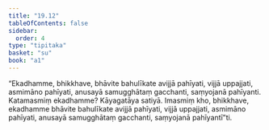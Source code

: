 ```yaml
---
title: "19.12"
tableOfContents: false
sidebar:
  order: 4
type: "tipitaka"
basket: "su"
book: "a1"
---
```



<DynamicBreadcrumb />

<Division number="574" book="a1">

<Paragraph number="463" book="a1">
“Ekadhamme, bhikkhave, bhāvite bahulīkate avijjā pahīyati, vijjā uppajjati, asmimāno pahīyati, anusayā samugghātaṃ gacchanti, saṃyojanā pahīyanti. Katamasmiṃ ekadhamme? Kāyagatāya satiyā. Imasmiṃ kho, bhikkhave, ekadhamme bhāvite bahulīkate avijjā pahīyati, vijjā uppajjati, asmimāno pahīyati, anusayā samugghātaṃ gacchanti, saṃyojanā pahīyantī”ti.
</Paragraph>
</Division>